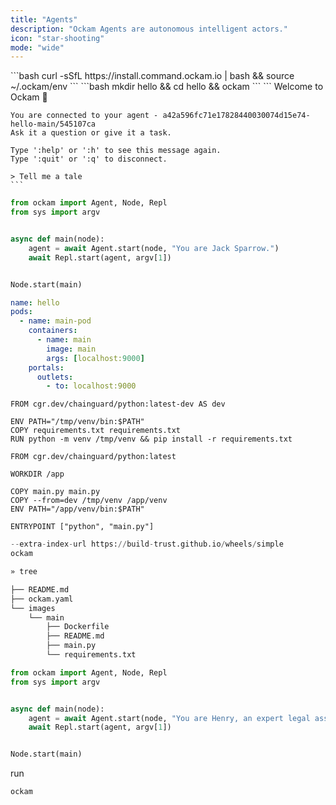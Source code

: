```yaml
---
title: "Agents"
description: "Ockam Agents are autonomous intelligent actors."
icon: "star-shooting"
mode: "wide"
---
```


<Steps>
  <Step title="Install">
    ```bash
    curl -sSfL https://install.command.ockam.io | bash && source ~/.ockam/env
    ```
  </Step>
  <Step title="Deploy your first agent">
    ```bash
    mkdir hello && cd hello && ockam
    ```
  </Step>
  <Step title="Chat with your agent">
    ```
    Welcome to Ockam 👋
    
    You are connected to your agent - a42a596fc71e17828440030074d15e74-hello-main/545107ca
    Ask it a question or give it a task.
    
    Type ':help' or ':h' to see this message again.
    Type ':quit' or ':q' to disconnect.
    
    > Tell me a tale
    ```
  </Step>
</Steps>

<CodeGroup>

```python images/main/main.py
from ockam import Agent, Node, Repl
from sys import argv


async def main(node):
    agent = await Agent.start(node, "You are Jack Sparrow.")
    await Repl.start(agent, argv[1])


Node.start(main)
```


```yaml ockam.yaml
name: hello
pods:
  - name: main-pod
    containers:
      - name: main
        image: main
        args: [localhost:9000]
    portals:
      outlets:
        - to: localhost:9000
```


```docker images/main/Dockerfile
FROM cgr.dev/chainguard/python:latest-dev AS dev

ENV PATH="/tmp/venv/bin:$PATH"
COPY requirements.txt requirements.txt
RUN python -m venv /tmp/venv && pip install -r requirements.txt

FROM cgr.dev/chainguard/python:latest

WORKDIR /app

COPY main.py main.py
COPY --from=dev /tmp/venv /app/venv
ENV PATH="/app/venv/bin:$PATH"

ENTRYPOINT ["python", "main.py"]
```


```python images/main/requirements.txt
--extra-index-url https://build-trust.github.io/wheels/simple
ockam
```


```bash Generated Files
» tree

├── README.md
├── ockam.yaml
└── images
    └── main
        ├── Dockerfile
        ├── README.md
        ├── main.py
        └── requirements.txt
```

</CodeGroup>

```python images/main/main.py
from ockam import Agent, Node, Repl
from sys import argv


async def main(node):
    agent = await Agent.start(node, "You are Henry, an expert legal assistant")
    await Repl.start(agent, argv[1])


Node.start(main)
```

run

```bash
ockam
```